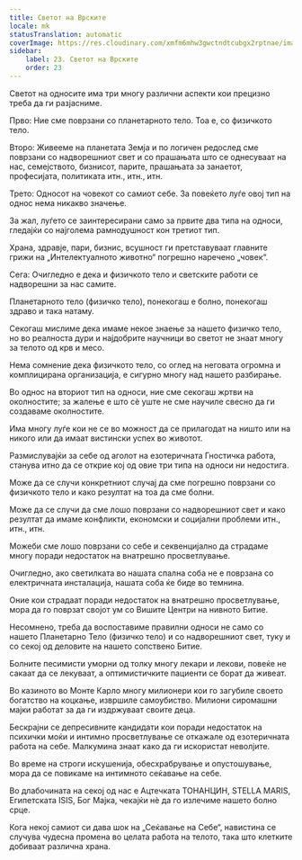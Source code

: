 ```yaml
---
title: Светот на Врските
locale: mk
statusTranslation: automatic
coverImage: https://res.cloudinary.com/xmfm6mhw3gwctndtcubgx2rptnae/image/upload/v1740468922/small_cover_tratado_de_psicologia_revolucionaria_a4c0dca4e0.webp
sidebar:
    label: 23. Светот на Врските
    order: 23
---
```

Светот на односите има три многу различни аспекти кои прецизно треба да ги разјасниме.

Прво: Ние сме поврзани со планетарното тело. Тоа е, со физичкото тело.

Второ: Живееме на планетата Земја и по логичен редослед сме поврзани со надворешниот свет и со прашањата што се однесуваат на нас, семејството, бизнисот, парите, прашањата за занаетот, професијата, политиката итн., итн., итн.

Трето: Односот на човекот со самиот себе. За повеќето луѓе овој тип на однос нема никакво значење.

За жал, луѓето се заинтересирани само за првите два типа на односи, гледајќи со најголема рамнодушност кон третиот тип.

Храна, здравје, пари, бизнис, всушност ги претставуваат главните грижи на „Интелектуалното животно“ погрешно наречено „човек“.

Сега: Очигледно е дека и физичкото тело и светските работи се надворешни за нас самите.

Планетарното тело (физичко тело), понекогаш е болно, понекогаш здраво и така натаму.

Секогаш мислиме дека имаме некое знаење за нашето физичко тело, но во реалноста дури и најдобрите научници во светот не знаат многу за телото од крв и месо.

Нема сомнение дека физичкото тело, со оглед на неговата огромна и комплицирана организација, е сигурно многу над нашето разбирање.

Во однос на вториот тип на односи, ние сме секогаш жртви на околностите; за жалење е што сè уште не сме научиле свесно да ги создаваме околностите.

Има многу луѓе кои не се во можност да се прилагодат на ништо или на никого или да имаат вистински успех во животот.

Размислувајќи за себе од аголот на езотеричната Гностичка работа, станува итно да се открие кој од овие три типа на односи ни недостига.

Може да се случи конкретниот случај да сме погрешно поврзани со физичкото тело и како резултат на тоа да сме болни.

Може да се случи да сме лошо поврзани со надворешниот свет и како резултат да имаме конфликти, економски и социјални проблеми итн., итн., итн.

Можеби сме лошо поврзани со себе и секвенцијално да страдаме многу поради недостаток на внатрешно просветлување.

Очигледно, ако светилката во нашата спална соба не е поврзана со електричната инсталација, нашата соба ќе биде во темнина.

Оние кои страдаат поради недостаток на внатрешно просветлување, мора да го поврзат својот ум со Вишите Центри на нивното Битие.

Несомнено, треба да воспоставиме правилни односи не само со нашето Планетарно Тело (физичко тело) и со надворешниот свет, туку и со секој од деловите на нашето сопствено Битие.

Болните песимисти уморни од толку многу лекари и лекови, повеќе не сакаат да се лекуваат, а оптимистичките пациенти се борат да живеат.

Во казиното во Монте Карло многу милионери кои го загубиле своето богатство на коцкање, извршиле самоубиство. Милиони сиромашни мајки работат за да ги издржуваат своите деца.

Бескрајни се депресивните кандидати кои поради недостаток на психички моќи и интимно просветлување се откажале од езотеричната работа на себе. Малкумина знаат како да ги искористат неволјите.

Во време на строги искушенија, обесхрабрување и опустошување, мора да се повикаме на интимното сеќавање на себе.

Во длабочината на секој од нас е Ацтечката ТОНАНЦИН, STELLA MARIS, Египетската ISIS, Бог Мајка, чекајќи нè да го излечиме нашето болно срце.

Кога некој самиот си дава шок на „Сеќавање на Себе“, навистина се случува чудесна промена во целата работа на телото, така што клетките добиваат различна храна.

